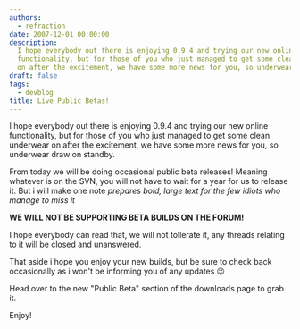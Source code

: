 ```yaml
---
authors:
  - refraction
date: 2007-12-01 00:00:00
description:
  I hope everybody out there is enjoying 0.9.4 and trying our new online
  functionality, but for those of you who just managed to get some clean underwear
  on after the excitement, we have some more news for you, so underwear draw on standby.
draft: false
tags:
  - devblog
title: Live Public Betas!
---
```


I hope everybody out there is enjoying 0.9.4 and trying our new online
functionality, but for those of you who just managed to get some clean
underwear on after the excitement, we have some more news for you, so
underwear draw on standby.

<!-- truncate -->

From today we will be doing occasional public beta releases! Meaning
whatever is on the SVN, you will not have to wait for a year for us to
release it. But i will make one note _prepares bold, large text for the
few idiots who manage to miss it_

**WE WILL NOT BE SUPPORTING BETA BUILDS ON THE FORUM!**

I hope everybody can read that, we will not tollerate it, any threads
relating to it will be closed and unanswered.

That aside i hope you enjoy your new builds, but be sure to check back
occasionally as i won't be informing you of any updates
😉

Head over to the new "Public Beta" section of the downloads page to
grab it.

Enjoy!
